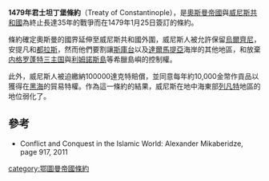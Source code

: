 '''1479年君士坦丁堡條約'''（Treaty of Constantinople），是[[奧斯曼帝國|奧斯曼帝國]]與[[威尼斯共和國|威尼斯共和國]]為終止長達35年的戰爭而在1479年1月25日簽訂的條約。

條約確定奧斯曼的國界延伸至威尼斯共和國外圍，威尼斯人被允許保留[[烏爾齊尼|烏爾齊尼]]，安提凡和[[都拉斯|都拉斯]]，然而他們要割讓[[斯庫台|斯庫台]]以及[[達爾馬提亞|達爾馬提亞]]海岸的其他地區，和放棄[[内格罗蓬特三主国|内格罗蓬特三主国]]與[[利姆諾斯島|利姆諾斯島]]等希臘島嶼的控制權。

此外，威尼斯人被迫繳納100000達克特賠償，並同意每年約10,000金幣作貢品以獲得在[[黑海|黑海]]的貿易特權。作為這一條約的結果，威尼斯在地中海東部[[列凡特|列凡特]]地區的地位弱化了。

==參考==
*Conflict and Conquest in the Islamic World: Alexander Mikaberidze, page 917, 2011

[[category:鄂圖曼帝國條約|category:鄂圖曼帝國條約]]